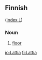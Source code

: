 ==Finnish==
([[Wiktionary:Finnish_index_l|index L]])

===Noun===

# [[floor]]

[[io:Lattia]]
[[fi:Lattia]]